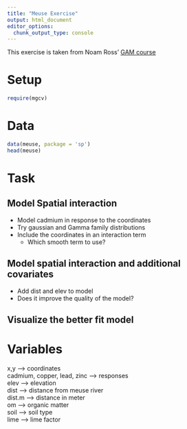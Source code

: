 ```yaml
---
title: "Meuse Exercise"
output: html_document
editor_options: 
  chunk_output_type: console
---
```


This exercise is taken from Noam Ross' [GAM course](https://noamross.github.io/gams-in-r-course/)

# Setup
```r
require(mgcv)
```

# Data
```r
data(meuse, package = 'sp')
head(meuse)
```

# Task

## Model Spatial interaction
  
- Model cadmium in response to the coordinates
- Try gaussian and Gamma family distributions
- Include the coordinates in an interaction term
  - Which smooth term to use?

## Model spatial interaction and additional covariates

- Add dist and elev to model
- Does it improve the quality of the model?

## Visualize the better fit model

# Variables

x,y --> coordinates<br>
cadmium, copper, lead, zinc --> responses<br>
elev --> elevation<br>
dist --> distance from meuse river<br>
dist.m --> distance in meter<br>
om --> organic matter<br>
soil --> soil type<br>
lime --> lime factor<br>

